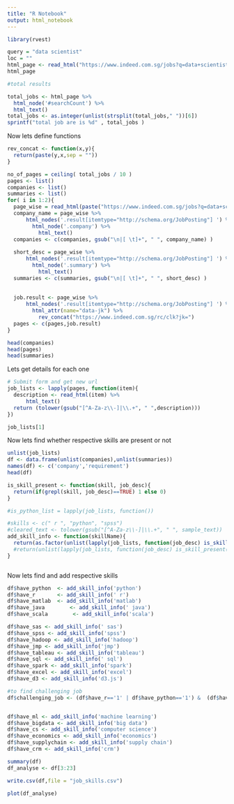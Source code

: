 ```yaml
---
title: "R Notebook"
output: html_notebook
---
```



```r
library(rvest)
```


```r
query = "data scientist"
loc = ""
html_page <- read_html("https://www.indeed.com.sg/jobs?q=data+scientist&l=")
html_page
```

```r
#total results

total_jobs <- html_page %>%
  html_node('#searchCount') %>%
  html_text()
total_jobs <- as.integer(unlist(strsplit(total_jobs," "))[6])
sprintf("total job are is %d" , total_jobs )
```


Now lets define functions


```r
rev_concat <- function(x,y){
  return(paste(y,x,sep = ""))
}

no_of_pages = ceiling( total_jobs / 10 )
pages <- list()
companies <- list()
summaries <- list()
for( i in 1:2){
  page_wise = read_html(paste("https://www.indeed.com.sg/jobs?q=data+scientist&start=",(10 * i-1)+1))
  company_name = page_wise %>%
      html_nodes('.result[itemtype="http://schema.org/JobPosting"] ') %>%
        html_node('.company') %>%
          html_text()
  companies <- c(companies, gsub("\n|[ \t]+", " ", company_name) )
  
  short_desc = page_wise %>%
      html_nodes('.result[itemtype="http://schema.org/JobPosting"] ') %>%
        html_node('.summary') %>%
          html_text()
  summaries <- c(summaries, gsub("\n|[ \t]+", " ", short_desc) )
  
  
  job.result <- page_wise %>%
      html_nodes('.result[itemtype="http://schema.org/JobPosting"] ') %>%
        html_attr(name="data-jk") %>%
          rev_concat("https://www.indeed.com.sg/rc/clk?jk=")
  pages <- c(pages,job.result)
}    

head(companies)
head(pages)
head(summaries)
```


Lets get details for each one

```r
# Submit form and get new url
job_lists <- lapply(pages, function(item){
  description <- read_html(item) %>%
      html_text()
  return (tolower(gsub("[^A-Za-z\\-]|\\.+", " ",description)))
})

job_lists[1]
```

Now lets find whether respective skills are present or not

```r
unlist(job_lists)
df <- data.frame(unlist(companies),unlist(summaries))
names(df) <- c('company','requirement')
head(df)

is_skill_present <- function(skill, job_desc){
  return(if(grepl(skill, job_desc)==TRUE) 1 else 0)
}

#is_python_list = lapply(job_lists, function())

#skills <- c(" r ", "python", "spss")
#cleared_text <- tolower(gsub("[^A-Za-z\\-]|\\.+", " ", sample_text))
add_skill_info <- function(skillName){
  return(as.factor(unlist(lapply(job_lists, function(job_desc) is_skill_present(skillName,job_desc)))))
  #return(unlist(lapply(job_lists, function(job_desc) is_skill_present(skillName,job_desc))))
}



```

Now lets find and add respective skills

```r

df$have_python  <- add_skill_info('python')
df$have_r       <- add_skill_info(' r')
df$have_matlab  <- add_skill_info('matlab')
df$have_java        <- add_skill_info(' java')
df$have_scala        <- add_skill_info('scala')

df$have_sas <- add_skill_info(' sas')
df$have_spss <- add_skill_info('spss')
df$have_hadoop <- add_skill_info('hadoop')
df$have_jmp <- add_skill_info('jmp')
df$have_tableau <- add_skill_info('tableau')
df$have_sql <- add_skill_info(' sql')
df$have_spark <- add_skill_info('spark')
df$have_excel <- add_skill_info('excel')
df$have_d3 <- add_skill_info('d3.js')

#to find challenging job
df$challenging_job <- (df$have_r=='1' | df$have_python=='1') &  (df$have_spss=='0' |  df$have_sas=='0' |  df$have_jmp=='0') 


df$have_ml <- add_skill_info('machine learning')
df$have_bigdata <- add_skill_info('big data')
df$have_cs <- add_skill_info('computer science')
df$have_economics <- add_skill_info('economics')
df$have_supplychain <- add_skill_info('supply chain')
df$have_crm <- add_skill_info('crm')

summary(df)
df_analyse <- df[3:23]

write.csv(df,file = "job_skills.csv")

plot(df_analyse)

```

